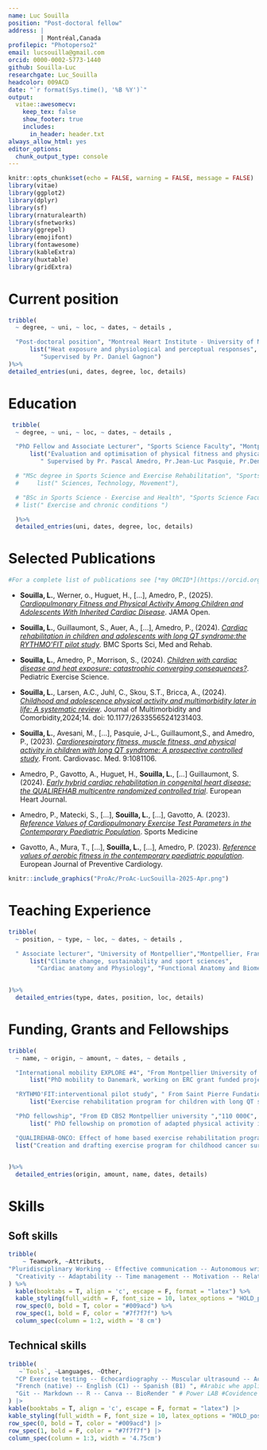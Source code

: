 ```yaml
---
name: Luc Souilla
position: "Post-doctoral fellow"
address: |
         | Montréal,Canada 
profilepic: "Photoperso2"
email: lucsouilla@gmail.com
orcid: 0000-0002-5773-1440
github: Souilla-Luc
researchgate: Luc_Souilla
headcolor: 009ACD
date: "`r format(Sys.time(), '%B %Y')`"
output: 
  vitae::awesomecv:
    keep_tex: false
    show_footer: true
    includes:
      in_header: header.txt
always_allow_html: yes
editor_options: 
  chunk_output_type: console
---
```


```r
knitr::opts_chunk$set(echo = FALSE, warning = FALSE, message = FALSE)
library(vitae)
library(ggplot2)
library(dplyr)
library(sf)
library(rnaturalearth)
library(sfnetworks)
library(ggrepel)
library(emojifont)
library(fontawesome)
library(kableExtra)
library(huxtable)
library(gridExtra)
```



\faIcon{thumbtack} Current position
============================================
```r
tribble(
  ~ degree, ~ uni, ~ loc, ~ dates, ~ details ,

  "Post-doctoral position", "Montreal Heart Institute - University of Montréal", "Montreal, Canada", "Nov. 2024 - Nov. 2026",
      list("Heat exposure and physiological and perceptual responses",
         "Supervised by Pr. Daniel Gagnon")
)%>%
detailed_entries(uni, dates, degree, loc, details)
```


\faIcon{university} Education
==================================

```r

 tribble(
  ~ degree, ~ uni, ~ loc, ~ dates, ~ details ,

  "PhD Fellow and Associate Lecturer", "Sports Science Faculty", "Montpellier, France", "Oct. 2021 - Sept. 2024",
      list("Evaluation and optimisation of physical fitness and physical activity in children with inherited cardiac diseases",
         " Supervised by Pr. Pascal Amedro, Pr.Jean-Luc Pasquie, Pr.Denis Mottet"),

  # "MSc degree in Sports Science and Exercise Rehabilitation", "Sports Science Faculty", "Montpellier, France", "Sep. 2020 - July. 2021",
  #     list(" Sciences, Technology, Movement"),

  # "BSc in Sports Science - Exercise and Health", "Sports Science Faculty", "Toulouse and Montpellier, France", "Sep. 2018 - July. 2019",
  # list(" Exercise and chronic conditions ")

  )%>%
  detailed_entries(uni, dates, degree, loc, details)
```

\faIcon*{file} Selected Publications
===========================

\scriptsize


```r
#For a complete list of publications see [*my ORCID*](https://orcid.org/my-orcid?orcid=0000-0002-5773-1440).
```

- **Souilla, L.**, Werner, o., Huguet, H., [...], Amedro, P., (2025). [*Cardiopulmonary Fitness and Physical Activity Among Children and Adolescents With Inherited Cardiac Disease*](https://jamanetwork.com/journals/jamanetworkopen/fullarticle/2830581). JAMA Open. 

- **Souilla, L.**, Guillaumont, S., Auer, A., [...], Amedro, P., (2024). [*Cardiac rehabilitation in children and adolescents with long QT syndrome:the RYTHMO’FIT pilot study*](https://doi.org/10.1186/s13102-024-00941-2). BMC Sports Sci, Med and Rehab. 

- **Souilla, L.**, Amedro, P., Morrison, S., (2024). [*Children with cardiac disease and heat exposure: catastrophic converging consequences?*](https://journals.humankinetics.com/view/journals/pes/aop/article-10.1123-pes.2023-0086/article-10.1123-pes.2023-0086.xml). Pediatric Exercise Science.

- **Souilla, L.**, Larsen, A.C., Juhl, C., Skou, S.T., Bricca, A., (2024). [*Childhood and adolescence physical activity and multimorbidity later in life: A systematic review*](https://journals.sagepub.com/doi/10.1177/26335565241231403). Journal of Multimorbidity and Comorbidity,2024;14. doi: 10.1177/26335565241231403.

- **Souilla, L.**, Avesani, M., [...], Pasquie, J-L., Guillaumont,S., and Amedro, P., (2023). [*Cardiorespiratory fitness, muscle fitness, and physical activity in children with long QT syndrome: A prospective controlled study*](https://www.frontiersin.org/articles/10.3389/fcvm.2022.1081106/full). Front. Cardiovasc. Med. 9:1081106.

- Amedro, P., Gavotto, A., Huguet, H., **Souilla, L.**, [...] Guillaumont, S. (2024). [*Early hybrid cardiac rehabilitation in congenital heart disease: the QUALIREHAB multicentre randomized controlled trial*](https://doi.org/10.1093/eurheartj/ehae085). European Heart Journal.

- Amedro, P., Matecki, S., [...], **Souilla, L.**, [...], Gavotto, A. (2023). [*Reference Values of Cardiopulmonary Exercise Test Parameters in the Contemporary Paediatric Population*](https://doi.org/10.1186/s40798-023-00622-3). Sports Medicine

- Gavotto, A., Mura, T., [...], **Souilla, L.**, [...], Amedro, P. (2023). [*Reference values of aerobic fitness in the contemporary paediatric population*]( https://doi.org/10.1093/eurjpc/zwad054). European Journal of Preventive Cardiology.

<!-- - Amedro, P., Werner,O., [...], **Souilla, L.**, [...], Pasquie, JL. (2021). [*Health-related quality of life and physical activity in children with inherited cardiac arrhythmia or inherited cardiomyopathy: the prospective multicentre controlled QUALIMYORYTHM study rationale, design and methods*](https://doi.org/10.1186/s12955-021-01825-6). Health Qual Life Outcomes., 28;19(1):187. -->

```r
knitr::include_graphics("ProAc/ProAc-LucSouilla-2025-Apr.png")
```
<!-- [ProAc](https://www.fabiocrameri.ch/proac/) profile -->
<!-- ----------------------------------------------------- -->


\normalsize
\newpage

<!-- \faIcon{briefcase} Professional Experience -->
<!-- ============================================ -->

<!-- ```{r experience, eval = T} -->
<!-- tribble( -->
<!--   ~ position, ~ place, ~ loc, ~ dates, ~ details , -->

<!--   "Project manager","University of Sports Science","Montpellier, France", "Sept. 2023 - January. 2024", -->
<!--     list("Kickoff event on Sports and Climate Change",  -->
<!--          "Organizing an awareness day on climate change and the impact of sports for students"), -->

<!--   "Research Mobility", "Southern Denmark University - Department of Sports Science and Clinical Biomechanics", "Odense, Denmark", "May. 2023 - July. 2023", -->
<!--       list("ERC projet MOBILIZE", -->
<!--          "Effect of tailored exercise program on multimorbidity / Systematic review on physical activity, childhood and multimorbidity"), -->

<!--   "Research intern", "PhyMedExp - INSERM U1046", "Montpellier, France", "Sep. 2020 - July. 2021", -->
<!--       list("Supervised by Pascal Amedro", -->
<!--          "Cardiorespiratory fitness and muscular deconditioning in congenital Long QT syndrome children"), -->

<!--   "Research intern", "PhyMedExp - INSERM U1046", "Montpellier, France", "Sep. 2019 - July. 2020", -->
<!--   list("Supervised by Karen Lambert", -->
<!--          "Effects of exercise and polyphenols supplementation on cardiac hypertrophy in obese insulino-resistant rats."), -->

<!--   )%>% -->
<!--   detailed_entries(place, dates, position, loc, details) -->
<!-- ``` -->

\faIcon{chalkboard} Teaching Experience
============================================

```r

tribble(
  ~ position, ~ type, ~ loc, ~ dates, ~ details ,

  " Associate lecturer", "University of Montpellier","Montpellier, France", "2022-2024",
      list("Climate change, sustainability and sport sciences",
        "Cardiac anatomy and Physiology", "Functional Anatomy and Biomechanics", "Exercise physiology and Health") #Neurosciences and Sports","Scientific methods and identification of study design")
          

)%>%
  detailed_entries(type, dates, position, loc, details)
```



\faIcon{dollar-sign} Funding, Grants and Fellowships
============================================
```r

tribble(
  ~ name, ~ origin, ~ amount, ~ dates, ~ details ,

  "International mobility EXPLORE #4", "From Montpellier University of Excellence","5000€", "May-June 2023",
      list("PhD mobility to Danemark, working on ERC grant funded project: MOBILIZE"),

  "RYTHMO'FIT:interventional pilot study", " From Saint Pierre Fundation ","10 000 €", "July 2022",
      list("Exercise rehabilitation program for children with long QT syndrome "),

  "PhD fellowship", "From ED CBS2 Montpellier university ","110 000€", "Oct.2021-2024",
      list(" PhD fellowship on promotion of adapted physical activity in children/adolescent with heart diseases :example of inherited arrhytmias \\href{https://www.phymedexp.com/theses-soutenues-d/}{\\tiny{\\faIcon{link}}} "),

  "QUALIREHAB-ONCO: Effect of home based exercise rehabilitation program on  childhood cancer survivors ", "From ARC: Fundation for cancer research" ,"450 000$", "June 2021",
  list("Creation and drafting exercise program for childhood cancer survivors, final proof reading \\href{https://www.fondation-arc.org/projets/qualirehab-onco-remettre-les-enfants-au-sport-apres-un-cancer}{\\tiny{\\faIcon{link}}} ")

  
)%>%
  detailed_entries(origin, amount, name, dates, details)
```





<!-- \faIcon{comment} Communications -->
<!-- ============================================ -->

<!-- ```{r} -->
<!-- tribble( -->
<!--   ~ event, ~ type, ~ loc, ~ dates, ~ details , -->

<!--   # "Scientific Research Day of Kinesiology and Physical Activity School ", "Poster Presentation", "Montréal, Canada", "March 2025", -->
<!--   #     list("Souilla L. (2025). In situ responses of elderly people living in social housing before, during, and after a heatwave. "), -->

<!--   # "Centre ÉPIC MENSUELLE", "Oral Presentation","Montréal, Canada", "February 2025", -->
<!--   #     list("Souilla L. (2025). Health-related physical fitness, physical activity and cardiac rehabilitation in children and adolescents with inhertied cardiac condition: a promising future?. "), -->

<!--   # "International Congress of Association for European Paediatric Congenital Cardiology", "Poster Presentation","Hamburg, Germany", "May 2025", -->
<!--   #     list("Souilla L. (2025). Cardiopulmonary fitness and physical activity in pediatric inherited cardiac disease. "), -->

<!--    "International Congress of Association for European Paediatric Congenital Cardiology", "Oral Presentation","Porto, Portugal", "May 2024", -->
<!--       list("Souilla L., Guillaumont S., ..., Amedro P.(2024). Cardiac rehabilitation in children and adolescents with long QT syndrome: the RYTHMO’FIT pilot study. International Congress of Association for European Paediatric Congenital Cardiology"), -->

<!--   "Heart and sport days of Cardiogen", "Oral Presentation", "Montpellier, France", "Jan. 2024", -->
<!--       list("Souilla L.(2024). Role of adapted physical activity in pediatric cardiac rehabilitation. Heart and sport days of Cardiogen"), -->

<!--   "French federatation of Cardiology", "Oral Presentation", "Paris, France", "Sep. 2023", -->
<!--       list("Souilla L., Werner O., ..., Amedro P.(2023). Health-related quality of life and physical activity in children with inherited cardiac arrhythmia or inherited cardiomyopathy: the prospective multicentre controlled QUALIMYORYTHM. Research days of French federation of cardiology"), -->

<!--   "International Congress of Francophone Mother-Children network", "Oral presentation","Bordeaux, France", "June 2022", -->
<!--       list(" Souilla L.(2022). Adapted physical activity teacher: on the right track. International Congress of Francophone Mother-Children network"), -->

<!--   "French society of Paediatric", "Oral presentation","Lille, France", "June 2022", -->
<!--       list("Souilla L., Avesani M., Boisson A., Pasquie JL., Amedro P.(2022).  Cardiorespiratory fitness and muscular deconditioning children with Long QT syndrome. French society of Paediatric"), -->

<!--   "International Congress of Association for European Paediatric Congenital Cardiology", "Poster Presentation","Geneve, Switzerland", "May 2022", -->
<!--       list("Souilla L., Avesani M., Boisson A., Pasquie JL., Amedro P.(2022). Cardiorespiratory fitness and muscular deconditioning children with Long QT syndrome. International Congress of Association for European Paediatric Congenital Cardiology"), -->

<!--   "Annual days of Cardiogen", "Oral presentation","Bordeaux, France", "March 2022", -->
<!--      list(" Souilla L., Avesani M., Boisson A., Pasquie JL., Amedro P.(2022). Evaluation of cardiorespiratory fitness and muscular deconditioning in children with Long QT syndrome. Annual days of Cardiogen"), -->

<!--   "Congress of French society of Paediatrics and congenital cardiology ", "Oral presentation","Nice, France", "Sept. 2021", -->
<!--       list("Souilla L.(2021). Exercise rehabilitation in heart failure. Congress of French society of Paediatrics and congenital cardiology"), -->

<!--   #"Scientific Research Day of adapted physical activity", "Poster presentation","Montpellier, France", "April, 2019", -->
<!--   #    list("Souilla L., Home-based exercise program for management of tiredness post-transplantation. Days of adapted physical"), -->
<!-- )%>% -->
<!--   detailed_entries(type, dates, event, loc, details) -->

<!-- ``` -->





\faIcon{brain} Skills
================================

\smallskip

\faIcon{users} Soft skills
---------------------------------
```r
tribble(
    ~ Teamwork, ~Attributs,
"Pluridisciplinary Working -- Effective communication -- Autonomous writing -- Management of national clinicals trials (coordination and call for proposal)",
  "Creativity -- Adaptability -- Time management -- Motivation -- Relationship skills"
) %>%
  kable(booktabs = T, align = 'c', escape = F, format = "latex") %>%
  kable_styling(full_width = F, font_size = 10, latex_options = "HOLD_position") %>%
  row_spec(0, bold = T, color = "#009acd") %>%
  row_spec(1, bold = F, color = "#7f7f7f") %>%
  column_spec(column = 1:2, width = '8 cm')
```

\faIcon{cogs} Technical skills
---------------------------------

```r

tribble(
   ~`Tools`, ~Languages, ~Other,
  "CP Exercise testing -- Echocardiography -- Muscular ultrasound -- Accelerometer -- Force Sensor", # Add Skills from EPIC Environemental chamber # Heat suite home monitoring Device 
  "French (native) -- English (C1) -- Spanish (B1) ", #Arabic whe applicable
  "Git -- Markdown -- R -- Canva -- BioRender " # Power LAB #Covidence #OSF # Scite # Connected Paper # Xmind#Suite mircosoft 
) |>
kable(booktabs = T, align = 'c', escape = F, format = "latex") |>
kable_styling(full_width = F, font_size = 10, latex_options = "HOLD_position") |>
row_spec(0, bold = T, color = "#009acd") |>
row_spec(1, bold = F, color = "#7f7f7f") |>
column_spec(column = 1:3, width = '4.75cm')
```


<!-- \faIcon{users} Memberships -->
<!-- ================================ -->

<!-- ```{r org} -->
<!-- tribble( -->
<!--   ~ position, ~ date, ~ org, -->

<!--   "Head of Green Researchers team working on evaluation and mitigation of the laboratory carbon footprint", "Aug. 2023-Oct. 2024", "Lab Euromov DHM", -->
<!--   "Head of pediatric commitee of the French Society of exercise physiologists", "Jan. 2023-Dec. 2023", "French society of exercise physiologists", -->
<!--   "Animator of Climate Fresk workshop in France", "Since 2023", "Climate Fresk Organisation ", -->
<!--   "Animator of 2 tonnes workshop in France", "Since 2023","2 Tonnes organization", -->
<!--   "Scientific member of QUALINEURO-REHAB European project", "Since 2022","Bordeaux University Hospital-INSERM", -->

<!-- ) %>% -->
<!--   brief_entries(what = position, when = date, with= org) -->
<!-- ``` -->


